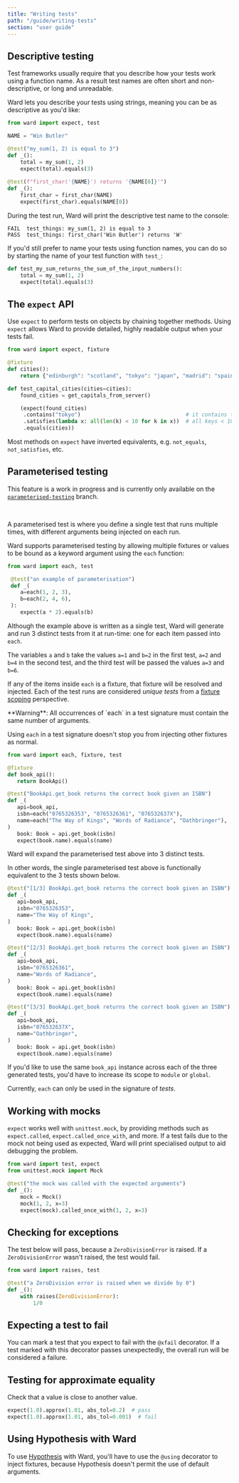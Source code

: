 ```yaml
---
title: "Writing tests"
path: "/guide/writing-tests"
section: "user guide"
---
```


## Descriptive testing

Test frameworks usually require that you describe how your tests work using
a function name. As a result test names are often short and non-descriptive,
or long and unreadable.

Ward lets you describe your tests using strings, meaning you can be as descriptive
as you'd like:

```python
from ward import expect, test

NAME = "Win Butler"

@test("my_sum(1, 2) is equal to 3")
def _():
    total = my_sum(1, 2)
    expect(total).equals(3)
    
@test(f"first_char('{NAME}') returns '{NAME[0]}'")
def _():
    first_char = first_char(NAME)
    expect(first_char).equals(NAME[0])
```

During the test run, Ward will print the descriptive test name to the console:

```text
FAIL  test_things: my_sum(1, 2) is equal to 3
PASS  test_things: first_char('Win Butler') returns 'W'
```

If you'd still prefer to name your tests using function names, you can do so
by starting the name of your test function with `test_`:

```python
def test_my_sum_returns_the_sum_of_the_input_numbers():
    total = my_sum(1, 2)
    expect(total).equals(3)
```

## The `expect` API

Use `expect` to perform tests on objects by chaining together methods. Using `expect` allows Ward
to provide detailed, highly readable output when your tests fail.

```python
from ward import expect, fixture

@fixture
def cities():
    return {"edinburgh": "scotland", "tokyo": "japan", "madrid": "spain"}

def test_capital_cities(cities=cities):
    found_cities = get_capitals_from_server()

    (expect(found_cities)
     .contains("tokyo")                                 # it contains the key 'tokyo'
     .satisfies(lambda x: all(len(k) < 10 for k in x))  # all keys < 10 chars
     .equals(cities))
```

Most methods on `expect` have inverted equivalents, e.g. `not_equals`, `not_satisfies`, etc.

## Parameterised testing

<Warning>This feature is a work in progress and is currently only available on
the [`parameterised-testing`](https://github.com/darrenburns/ward/tree/parameterised-testing) branch.</Warning>

<br/>

A parameterised test is where you define a single test that runs multiple times, 
with different arguments being injected on each run.

Ward supports parameterised testing by allowing multiple fixtures or
values to be bound as a keyword argument using the `each` function:

```python
from ward import each, test

 @test("an example of parameterisation")
 def _(
    a=each(1, 2, 3),
    b=each(2, 4, 6),
 ):
    expect(a * 2).equals(b)
```

Although the example above is written as a single test,
Ward will generate and run 3 distinct tests from it at run-time: one for each item passed into `each`.

The variables `a` and `b` take the values `a=1` and `b=2` in the first test,
`a=2` and `b=4` in the second test, and the third test will be passed the values `a=3` and `b=6`.

If any of the items inside `each` is a fixture, that fixture will be resolved 
and injected. Each of the test runs are considered *unique tests* from 
a [fixture scoping](/guide/fixtures) perspective.

<Warning>
**Warning**: All occurrences of `each` in a test signature must contain the same number of arguments.
</Warning>
<br/>

Using `each` in a test signature doesn't stop you from injecting other fixtures as normal.

```python
from ward import each, fixture, test

@fixture
def book_api():
   return BookApi()

@test("BookApi.get_book returns the correct book given an ISBN")
def _(
   api=book_api,
   isbn=each("0765326353", "0765326361", "076532637X"),
   name=each("The Way of Kings", "Words of Radiance", "Oathbringer"),
)
   book: Book = api.get_book(isbn)
   expect(book.name).equals(name)
```

Ward will expand the parameterised test above into 3 distinct tests.

In other words, the single parameterised test above is functionally equivalent to the 3 tests shown below.

```python
@test("[1/3] BookApi.get_book returns the correct book given an ISBN")
def _(
   api=book_api,
   isbn="0765326353",
   name="The Way of Kings",
)
   book: Book = api.get_book(isbn)
   expect(book.name).equals(name)

@test("[2/3] BookApi.get_book returns the correct book given an ISBN")
def _(
   api=book_api,
   isbn="0765326361",
   name="Words of Radiance",
)
   book: Book = api.get_book(isbn)
   expect(book.name).equals(name)

@test("[3/3] BookApi.get_book returns the correct book given an ISBN")
def _(
   api=book_api,
   isbn="076532637X",
   name="Oathbringer",
)
   book: Book = api.get_book(isbn)
   expect(book.name).equals(name)
```

If you'd like to use the same `book_api` instance across each of the three generated tests, 
you'd have to increase its scope to `module` or `global`.

Currently, `each` can only be used in the signature of *tests*.

## Working with mocks

`expect` works well with `unittest.mock`, by providing methods such as `expect.called`, `expect.called_once_with`, 
and more. If a test fails due to the mock not being used as expected, Ward will print specialised output to aid
debugging the problem.

```python
from ward import test, expect
from unittest.mock import Mock

@test("the mock was called with the expected arguments")
def _():
    mock = Mock()
    mock(1, 2, x=3)
    expect(mock).called_once_with(1, 2, x=3)
```

## Checking for exceptions

The test below will pass, because a `ZeroDivisionError` is raised. If a `ZeroDivisionError` wasn't raised,
the test would fail.

```python
from ward import raises, test

@test("a ZeroDivision error is raised when we divide by 0")
def _():
    with raises(ZeroDivisionError):
        1/0
```

## Expecting a test to fail

You can mark a test that you expect to fail with the `@xfail` decorator. If a test
marked with this decorator passes unexpectedly, the overall run will be
considered a failure.

## Testing for approximate equality

Check that a value is close to another value.

```python
expect(1.0).approx(1.01, abs_tol=0.2)  # pass
expect(1.0).approx(1.01, abs_tol=0.001)  # fail
```

## Using Hypothesis with Ward

To use [Hypothesis](https://hypothesis.readthedocs.io) with Ward, you'll have to use the `@using` decorator
to inject fixtures, because Hypothesis doesn't permit the use of default arguments.
